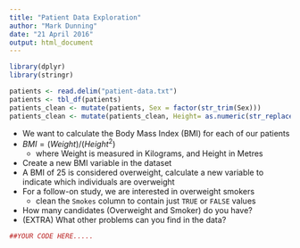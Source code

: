 ```yaml
---
title: "Patient Data Exploration"
author: "Mark Dunning"
date: "21 April 2016"
output: html_document
---
```


```r
library(dplyr)
library(stringr)

patients <- read.delim("patient-data.txt")
patients <- tbl_df(patients)
patients_clean <- mutate(patients, Sex = factor(str_trim(Sex)))
patients_clean <- mutate(patients_clean, Height= as.numeric(str_replace_all(patients_clean$Height,pattern = "cm","")))
```

- We want to calculate the Body Mass Index (BMI) for each of our patients
- $BMI = (Weight) / (Height^2)$ 
    + where Weight is measured in Kilograms, and Height in Metres
- Create a new BMI variable in the dataset
- A BMI of 25 is considered overweight, calculate a new variable to indicate which individuals are overweight
- For a follow-on study, we are interested in overweight smokers
    + clean the `Smokes` column to contain just `TRUE` or `FALSE` values
- How many candidates (Overweight and Smoker) do you have?
- (EXTRA) What other problems can you find in the data?


```r
##YOUR CODE HERE.....

```

